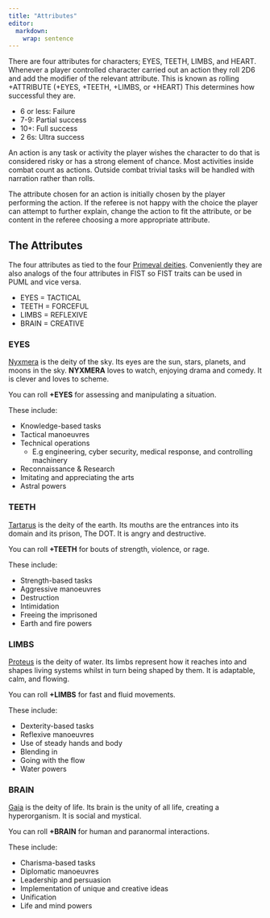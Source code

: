 ```yaml
---
title: "Attributes"
editor: 
  markdown: 
    wrap: sentence
---
```

There are four attributes for characters; EYES, TEETH, LIMBS, and HEART.
Whenever a player controlled character carried out an action they roll 2D6 and add the modifier of the relevant attribute. This is known as rolling +ATTRIBUTE (+EYES, +TEETH, +LIMBS, or +HEART)
This determines how successful they are.

- 6 or less: Failure
- 7-9: Partial success
- 10+: Full success
- 2 6s: Ultra success

An action is any task or activity the player wishes the character to do that is considered risky or has a strong element of chance.
Most activities inside combat count as actions.
Outside combat trivial tasks will be handled with narration rather than rolls.

The attribute chosen for an action is initially chosen by the player performing the action.
If the referee is not happy with the choice the player can attempt to further explain, change the action to fit the attribute, or be content in the referee choosing a more appropriate attribute.

## The Attributes

The four attributes as tied to the four [Primeval deities](https://m-gemmell.github.io/Primeval_Deities_FIST/). 
Conveniently they are also analogs of the four attributes in FIST so FIST traits can be used in PUML and vice versa.

- EYES = TACTICAL
- TEETH = FORCEFUL
- LIMBS = REFLEXIVE
- BRAIN = CREATIVE

### EYES

[Nyxmera](https://m-gemmell.github.io/Primeval_Deities_FIST/nyxmera.html) is the deity of the sky.
Its eyes are the sun, stars, planets, and moons in the sky.
__NYXMERA__ loves to watch, enjoying drama and comedy.
It is clever and loves to scheme.

You can roll __+EYES__ for assessing and manipulating a situation.

These include:

- Knowledge-based tasks
- Tactical manoeuvres
- Technical operations
  - E.g engineering, cyber security, medical response, and controlling machinery
- Reconnaissance & Research
- Imitating and appreciating the arts
- Astral powers

### TEETH

[Tartarus](https://m-gemmell.github.io/Primeval_Deities_FIST/tartarus.html) is the deity of the earth.
Its mouths are the entrances into its domain and its prison, The DOT.
It is angry and destructive.

You can roll __+TEETH__ for bouts of strength, violence, or rage.

These include:

- Strength-based tasks
- Aggressive manoeuvres
- Destruction
- Intimidation
- Freeing the imprisoned
- Earth and fire powers

### LIMBS

[Proteus](https://m-gemmell.github.io/Primeval_Deities_FIST/proteus.html) is the deity of water.
Its limbs represent how it reaches into and shapes living systems whilst in turn being shaped by them.
It is adaptable, calm, and flowing.

You can roll __+LIMBS__ for fast and fluid movements.

These include:

- Dexterity-based tasks
- Reflexive manoeuvres
- Use of steady hands and body
- Blending in
- Going with the flow
- Water powers

### BRAIN

[Gaia](https://m-gemmell.github.io/Primeval_Deities_FIST/gaia.html) is the deity of life.
Its brain is the unity of all life, creating a hyperorganism.
It is social and mystical.

You can roll __+BRAIN__ for human and paranormal interactions.

These include:

- Charisma-based tasks
- Diplomatic manoeuvres
- Leadership and persuasion
- Implementation of unique and creative ideas
- Unification
- Life and mind powers